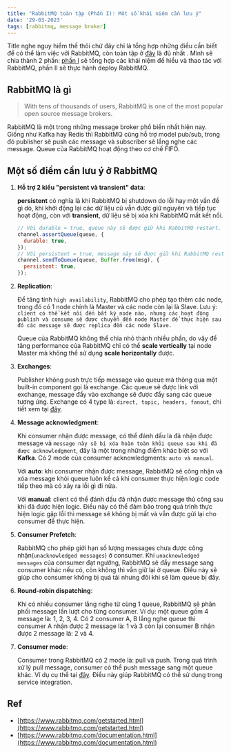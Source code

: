 ```yaml
---
title: "RabbitMQ toàn tập (Phần I): Một số khái niệm cần lưu ý"
date: '29-03-2023'
tags: [rabbitmq, message broker]
---
```


Title nghe nguy hiểm thế thôi chứ đây chỉ là tổng hợp những điều cần biết để
có thể làm việc với RabbitMQ, còn toàn tập ở [đây](https://www.rabbitmq.com/documentation.html)
là đủ nhất <span className="ec ec-zany"></span>. Mình sẽ chia thành 2 phần: [phần I](/posts/rabbitmq-toan-tap-phan-I) sẽ tổng hợp các
khái niệm để hiểu và thao tác với RabbitMQ, phần II sẽ thực hành deploy RabbitMQ.

## RabbitMQ là gì

> With tens of thousands of users, RabbitMQ is one of the most popular open source message brokers.

RabbitMQ là một trong những message broker phổ biến nhất hiện nay. Giống như Kafka hay Redis thì RabbitMQ 
cũng hỗ trợ model pub/sub, trong đó publisher sẽ push các message và subscriber sẽ lắng nghe
các message. Queue của RabbitMQ hoạt động theo cơ chế FIFO.

## Một số điểm cần lưu ý ở RabbitMQ

1. **Hỗ trợ 2 kiểu "persistent và transient" data**:

    **persistent** có nghĩa là khi RabbitMQ bị shutdown do lỗi hay một vấn đề gì dó,
    khi khởi động lại các dữ liệu cũ vẫn được giữ nguyên và tiếp tục hoạt động, 
    còn với **transient**, dữ liệu sẽ bị xóa khi RabbitMQ mất kết nối.

    ```javascript
    // Với durable = true, queue này sẽ được giữ khi RabbitMQ restart.
    channel.assertQueue(queue, {
      durable: true,
    });
    // Với persistent = true, message này sẽ được giữ khi RabbitMQ restart.
    channel.sendToQueue(queue, Buffer.from(msg), {
      persistent: true,
    });
    ```

2. **Replication**:

    Để tăng tính ```high availability```, RabbitMQ cho phép tạo thêm các node,
    trong đó có 1 node chính là Master và các node còn lại là Slave. Lưu ý: ```client có thể kết nối đến bất kỳ node nào, nhưng các hoạt động publish và consume
    sẽ được chuyển đến node Master để thực hiện sau đó các message sẽ được replica đến
    các node Slave.```

    Queue của RabbitMQ không thể chia nhỏ thành nhiều phần, do vậy để tăng performance của RabbitMQ chỉ có thể **scale vertically** tại node Master
    mà không thể sử dụng **scale horizontally** được.

3. **Exchanges**:

    Publisher không push trực tiếp message vào queue mà thông qua một built-in component
    gọi là exchange. Các queue sẽ được link với exchange, message đẩy vào exchange sẽ được đẩy sang 
    các queue tương ứng. Exchange có 4 type là: ```direct, topic, headers, fanout```, chi tiết
    xem tại [đây](https://www.rabbitmq.com/tutorials/amqp-concepts.html).

4. **Message acknowledgment**: 

    Khi consumer nhận được message, có thể đánh dấu là đã nhận được message và
    ```message này sẽ bị xóa hoàn toàn khỏi queue sau khi đã được acknowledgment```, đây là một trong những điểm
    khác biệt so với **Kafka**. Có 2 mode của consumer acknowledgments: ```auto và manual```.

    Với **auto**: khi consumer nhận được message, RabbitMQ sẽ công nhận và xóa message khỏi queue
    luôn kể cả khi consumer thực hiện logic code tiếp theo mà có xảy ra lỗi gì đi nữa.

    Với **manual**: client có thể đánh dấu đã nhận được message thủ công sau khi đã được hiện logic.
    Điều này có thể đảm bảo trong quá trình thực hiện logic gặp lỗi thì message sẽ
    không bị mất và vẫn được gửi lại cho consumer để thực hiện.

5. **Consumer Prefetch**:

    RabbitMQ cho phép giới hạn số lượng messages chưa được công nhận(```unacknowledged messages```) ở consumer.
    Khi ```unacknowledged messages``` của consumer đạt ngưỡng, RabbitMQ sẽ đẩy message sang
    consumer khác nếu có, còn không thì vẫn giữ lại ở queue. Điều này sẽ giúp cho consumer không bị quá tải nhưng đôi khi
    sẽ làm queue bị đầy.

6. **Round-robin dispatching**:

    Khi có nhiều consumer lắng nghe từ cùng 1 queue, RabbitMQ sẽ phân phối message
    lần lượt cho từng consumer. Ví dụ: một queue gồm 4 message là: 1, 2, 3, 4.
    Có 2 consumer A, B lắng nghe queue thì consumer A nhận được 2 message là: 1 và 3 còn lại
    consumer B nhận được 2 message là: 2 và 4.

7. **Consumer mode**:
    
    Consumer trong RabbitMQ có 2 mode là: pull và push. Trong quá trình xử lý pull message,
    consumer có thể push message sang một queue khác. Ví dụ cụ thể tại [đây](https://www.rabbitmq.com/tutorials/tutorial-six-javascript.html).
    Điều này giúp RabbitMQ có thể sử dụng trong service integration.

## Ref
 - [https://www.rabbitmq.com/getstarted.html](https://www.rabbitmq.com/getstarted.html)
 - [https://www.rabbitmq.com/documentation.html](https://www.rabbitmq.com/documentation.html)